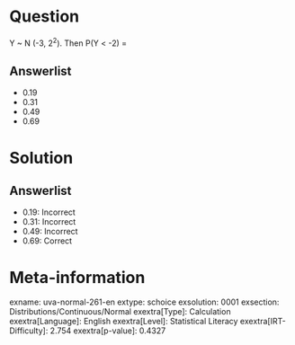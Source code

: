 Question
========

Y \~ N (-3, 2^2^). Then P(Y \< -2) =

Answerlist
----------

* 0.19
* 0.31
* 0.49
* 0.69

Solution
========

Answerlist
----------

* 0.19: Incorrect
* 0.31: Incorrect
* 0.49: Incorrect
* 0.69: Correct

Meta-information
================
exname: uva-normal-261-en
extype: schoice
exsolution: 0001
exsection: Distributions/Continuous/Normal
exextra[Type]: Calculation
exextra[Language]: English
exextra[Level]: Statistical Literacy
exextra[IRT-Difficulty]: 2.754
exextra[p-value]: 0.4327
